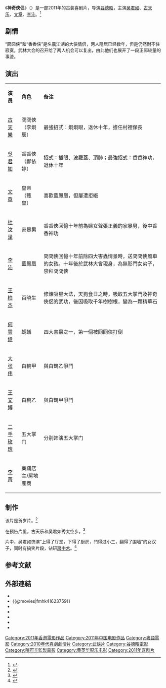 {{电影信息框
| 片名     = 神奇侠侣
| 电影原名 = ''{{lang|en|Mr. & Mrs. Incredible}}''
| image    = Shen Qi Xia Lü poster (Hong Kong Version).jpg
| cn_image = Shen Qi Xia Lü poster (China Version).jpg
| 图像说明 = -{zh:香港;zh-hans:香港;zh-hant:香港;zh-cn:中国大陆;zh-sg:香港;}-版電影海報
| 导演     = [[谷德昭|谷德昭]]
| 监制     = 
| 制片     = [[陈可辛|陈可辛]]<br>[[陈锡康|陈锡康]]<br>[[戚家基|戚家基]]<br>[[许月珍|许月珍]]
| 编剧     = [[谷德昭|谷德昭]]<br>[[冯勉恒|冯勉恒]]
| 原著     = 
| 主演     = [[吳君如|吳君如]]<br>[[古天樂|古天樂]]
| 配乐     = [[黄英华|黄英华]]
| 摄影     = [[敖志君|敖志君]]
| 剪辑     = [[钟伟钊|钟伟钊]]
| 制片商   = 我們制作有限公司 <small>（出品及攝製）</small><br>星美(北京)影業有限公司<small>（出品）</small>
| 发行商   = 我们发行有限公司
| 上映日期 = {{Film date|2011|2|3|香港和中国大陆|2011|2|11|台湾}}
| 片长     = 100分钟
| 产地     = {{香港電影產地}}<br/>{{中国大陆电影产地}}
| 语言     = 粤语
| 预算     = 
| 票房     = 
| 前集     = 
| 续集     = 
}}
《'''神奇侠侣'''》（{{lang-en|''Mr. & Mrs. Incredible''}}）是一部2011年的古装喜剧片，导演[[谷德昭|谷德昭]]，主演[[吴君如|吴君如]]、[[古天乐|古天乐]]、[[文章_(演员)|文章]]、[[李沁|李沁]]。<ref>{{cite web |url=http://ent.163.com/11/0123/11/6R335NGI00032DGD.html |title=《神奇侠侣》 |accessdate=2014-03-10|date=2011-01-23|work=网易 |archive-url=https://web.archive.org/web/20140310054824/http://ent.163.com/11/0123/11/6R335NGI00032DGD.html |archive-date=2014-03-10 |dead-url=yes}}</ref>

==剧情==
“囧囧侠”和“香香侠”是名震江湖的大侠情侣，两人隐居已经数年，但是仍然耐不住寂寞，武林大会的召开给了两人机会可以复出，由此他们也展开了一段正邪较量的事迹。

== 演出 ==
{|class="wikitable" width="70%"
|- style="background:cornflowerblue; color:white" align=center
|style="width:6%"|'''演员'''||style="width:10%"|'''角色'''||style="width:54%"|'''备注'''
|-
| [[古天樂|古天樂]] || 冏冏俠（李炯辰）||最強招式：炯炯眼，退休十年，擔任村裡保長
|-
| [[吳君如|吳君如]] || 香香俠（鄭依婷）||招式：插眼、波羅蓋、頂肺；最強招式：香香神功，退休十年
|- 
| [[文章_(演员)|文章]] || 皇帝（甄皇）||喜歡藍鳳凰，但屢遭拒絕
|- 
| [[杜汶泽|杜汶泽]] || 家暴男 ||香香俠回憶十年前為婦女聲張正義的家暴男，後中香香神功
|-
| [[李沁|李沁]] || 藍鳳凰 ||冏冏俠回憶十年前除四大害蟲情景時，送冏冏俠風車的女孩。十年後於武林大會現身，為無影門女弟子，崇拜冏冏俠
|-
| [[王柏杰|王柏杰]] || 百曉生 ||修煉吸星大法，天狗食日之時，吸取五大掌門及神奇俠侶的武功，後因吸取千年樹樹根，變為一顆精華石
|-
| [[何雲偉|何雲偉]] || 螞蟻 || 四大害蟲之一，第一個被冏冏俠打倒
|-
| [[大张伟|大张伟]] || 白鹤甲 || 與白鶴乙爭鬥
|- 
| [[王文博|王文博]] || 白鹤乙 || 與白鶴甲爭鬥
|- 
| [[二手玫瑰|二手玫瑰]] || 五大掌门 || 分别饰演五大掌门
|-
| [[李菁_(相聲演員)|李菁]] || 藥鋪店主/房地產商 || 
|}

==制作==
该片是贺岁片。<ref>{{cite web|url=http://ent.163.com/11/0114/08/6QBJ4UH200032DGD.html|title=“神奇侠侣”练房中术 吴君如古天乐大叹辛苦|accessdate=2014-03-10|date=2011-01-14|work=网易|deadurl=yes|archiveurl=https://web.archive.org/web/20140310054038/http://ent.163.com/11/0114/08/6QBJ4UH200032DGD.html|archivedate=2014-03-10}}</ref>

在预告片里，古天乐和吴君如秀太空步。<ref>{{cite news |url=http://pic.news.sohu.com/group-221973.shtml#g=221973&p=1981164 |title=《神奇侠侣》将推预告片 古天乐吴君如秀太空步|date=2014-02-02|accessdate=2014-03-10|work=搜狐|archive-url=https://web.archive.org/web/20140310052135/http://pic.news.sohu.com/group-221973.shtml#g=221973&p=1981164 |archive-date=2014-03-10 |dead-url=yes}}</ref>

片中，吴君如饰演“上得了厅堂，下得了厨房，鬥得过小三，翻得了围墙”的女汉子，同时有搞笑片段，钻研[[房中术|房中术]]。<ref>{{cite web |url=http://ent.163.com/11/0117/10/6QJGAH8V00032DGD.html |title=《神奇侠侣》古天乐吴君如“钻研房中术”|accessdate=2014-03-10 |date=2011-01-17 |work=网易 |archive-url=https://web.archive.org/web/20140310053102/http://ent.163.com/11/0117/10/6QJGAH8V00032DGD.html |archive-date=2014-03-10 |dead-url=yes}}</ref>

==参考文献==
{{reflist}}

== 外部連結 ==
*{{hkmdb title|14320}}
*{{@movies|fmhk41623759}}
*{{douban}}
*{{Mtime|126700}}
*{{Amg movie|535147}}
*{{rotten-tomatoes|mr_and_mrs_incredible}}
*{{imdb title|1623759}}

{{陈可辛}}
{{古天樂主要電影}}
{{DEFAULTSORT:S神奇}}
[[Category:2011年香港電影作品|Category:2011年香港電影作品]]
[[Category:2011年中国电影作品|Category:2011年中国电影作品]]
[[Category:粵語電影|Category:粵語電影]]
[[Category:2010年代喜劇劇情片|Category:2010年代喜劇劇情片]]
[[Category:武俠片|Category:武俠片]]
[[Category:谷德昭電影|Category:谷德昭電影]]
[[Category:陳可辛監製電影|Category:陳可辛監製電影]]
[[Category:黄英华配乐电影|Category:黄英华配乐电影]]
[[Category:2011年喜剧片|Category:2011年喜剧片]]
